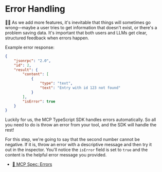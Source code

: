 # Error Handling

<EpicVideo url="https://www.epicai.pro/workshops/day-1-2-mcp-fundamentals/error-handling~mbnk6" />

👨‍💼 As we add more features, it's inevitable that things will sometimes go
wrong—maybe a user tries to get information that doesn't exist, or there's
a problem saving data. It's important that both users and LLMs get clear,
structured feedback when errors happen.

Example error response:

```json
{
	"jsonrpc": "2.0",
	"id": 2,
	"result": {
		"content": [
			{
				"type": "text",
				"text": "Entry with id 123 not found"
			}
		],
		"isError": true
	}
}
```

Luckily for us, the MCP TypeScript SDK handles errors automatically. So all you
need to do is throw an error from your tool, and the SDK will handle the rest!

For this step, we're going to say that the second number cannot be negative. If
it is, throw an error with a descriptive message and then try it out in the
inspector. You'll notice the `isError` field is set to `true` and the content is
the helpful error message you provided.

- [📜 MCP Spec: Errors](https://modelcontextprotocol.io/specification/2025-06-18/server/tools#error-handling)
